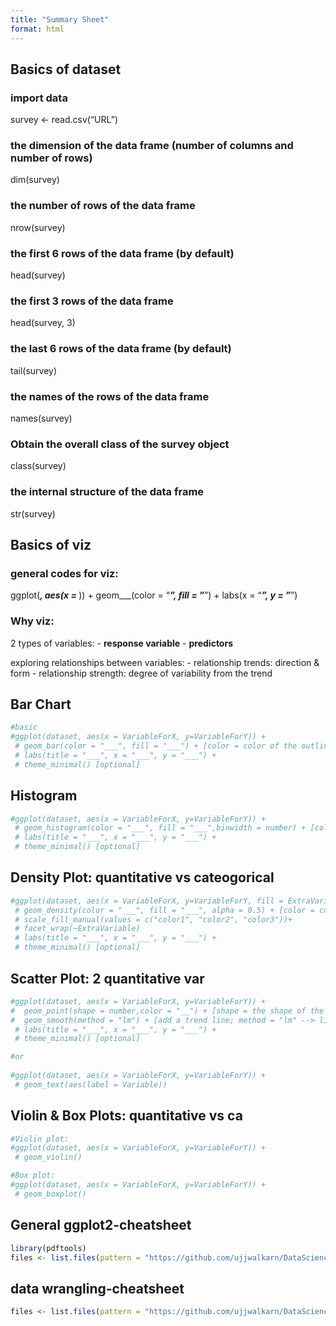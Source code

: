 ```yaml
---
title: "Summary Sheet"
format: html
---
```


## Basics of dataset
### import data
survey <- read.csv("URL")


### the dimension of the data frame (number of columns and number of rows)
dim(survey)

### the number of rows of the data frame
nrow(survey)

### the first 6 rows of the data frame (by default)
head(survey)

### the first 3 rows of the data frame
head(survey, 3)

### the last 6 rows of the data frame (by default)
tail(survey)

### the names of the rows of the data frame
names(survey)

### Obtain the overall class of the survey object
class(survey)

### the internal structure of the data frame
str(survey)

## Basics of viz
### general codes for viz:
ggplot(___, aes(x = ___)) + 
  geom___(color = "___", fill = "___") + 
  labs(x = "___", y = "___")
  
### Why viz:
2 types of variables:
 - **response variable**
 - **predictors**
 
exploring relationships between variables:
  - relationship trends: direction & form
  - relationship strength: degree of variability from the trend


## Bar Chart
```r
#basic
#ggplot(dataset, aes(x = VariableForX, y=VariableForY)) + 
 # geom_bar(color = "___", fill = "___") + [color = color of the outline of bars; fill = color of the fill of bars]
 # labs(title = "___", x = "___", y = "___") +
 # theme_minimal() [optional]


```


  
## Histogram
```r
#ggplot(dataset, aes(x = VariableForX, y=VariableForY)) + 
 # geom_histogram(color = "___", fill = "___",binwidth = number) + [color = color of the outline of bars; fill = color of the fill of bars; usually binwidth = 30, 200 is also good]
 # labs(title = "___", x = "___", y = "___") +
 # theme_minimal() [optional]
```

## Density Plot: quantitative vs cateogorical
```r
#ggplot(dataset, aes(x = VariableForX, y=VariableForY, fill = ExtraVariable)) + 
 # geom_density(color = "___", fill = "___", alpha = 0.5) + [color = color of the outline; fill = color of the fill; alpha = adds transparecy:the closer to 0, the more transparent]
 # scale_fill_manual(values = c("color1", "color2", "color3"))+
 # facet_wrap(~ExtraVariable)
 # labs(title = "___", x = "___", y = "___") +
 # theme_minimal() [optional]
```
  
## Scatter Plot: 2 quantitative var
```r
#ggplot(dataset, aes(x = VariableForX, y=VariableForY)) + 
#  geom_point(shape = number,color = "__") + [shape = the shape of the points(this is optional, usually the point is in circle, but when shape = 3, the point is in plus sign); color = the color of the points ]
#  geom_smooth(method = "lm") + [add a trend line; method = "lm" --> linear line]
 # labs(title = "___", x = "___", y = "___") +
 # theme_minimal() [optional]

#or
  
#ggplot(dataset, aes(x = VariableForX, y=VariableForY)) + 
 # geom_text(aes(label = Variable)) 
```

## Violin & Box Plots: quantitative vs ca
```r
#Violin plot:
#ggplot(dataset, aes(x = VariableForX, y=VariableForY)) + 
 # geom_violin()

#Box plot:
#ggplot(dataset, aes(x = VariableForX, y=VariableForY)) + 
 # geom_boxplot()
```

## General ggplot2-cheatsheet

```r
library(pdftools)
files <- list.files(pattern = "https://github.com/ujjwalkarn/DataScienceR/blob/master/R%20cheat%20sheets/ggplot2-cheatsheet.pdf")
```


## data wrangling-cheatsheet
```r
files <- list.files(pattern = "https://github.com/ujjwalkarn/DataScienceR/blob/master/R%20cheat%20sheets/data-wrangling-cheatsheet.pdf")
```

